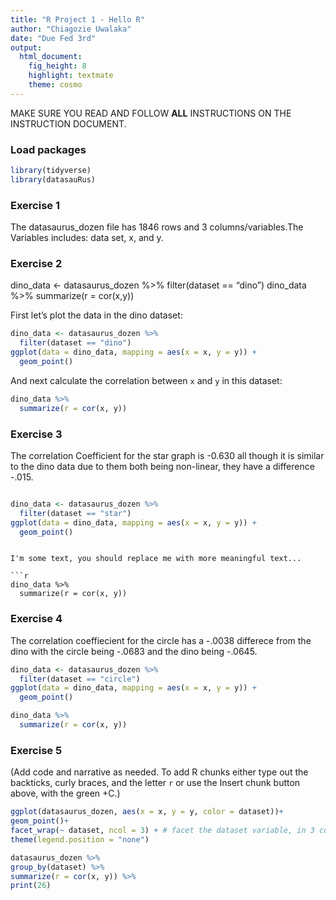 ```yaml
---
title: "R Project 1 - Hello R"
author: "Chiagozie Uwalaka"
date: "Due Fed 3rd"
output: 
  html_document: 
    fig_height: 8
    highlight: textmate
    theme: cosmo
---
```


MAKE SURE YOU READ AND FOLLOW **ALL** INSTRUCTIONS ON THE INSTRUCTION DOCUMENT. 

### Load packages

```r
library(tidyverse) 
library(datasauRus)
```


### Exercise 1
 The datasaurus_dozen file has 1846 rows and 3 columns/variables.The Variables includes: data set, x, and y.

### Exercise 2
dino_data <- datasaurus_dozen %>%
filter(dataset == "dino")
dino_data %>%
summarize(r = cor(x,y))

First let's plot the data in the dino dataset:

```r
dino_data <- datasaurus_dozen %>%
  filter(dataset == "dino")
ggplot(data = dino_data, mapping = aes(x = x, y = y)) +
  geom_point()
```


And next calculate the correlation between `x` and `y` in this dataset:

```r
dino_data %>%
  summarize(r = cor(x, y))
```

### Exercise 3
The correlation Coefficient for the star graph is -0.630 all though it is similar to the dino data due to them both being non-linear, they have a difference -.015.
```r

```

```r
dino_data <- datasaurus_dozen %>%
  filter(dataset == "star")
ggplot(data = dino_data, mapping = aes(x = x, y = y)) +
  geom_point()
```

```

I'm some text, you should replace me with more meaningful text...
 
```r
dino_data %>%
  summarize(r = cor(x, y))

```

### Exercise 4

The correlation coeffiecient for the circle has a -.0038 differece from the dino with the circle being -.0683 and the dino being -.0645. 

```r
dino_data <- datasaurus_dozen %>%
  filter(dataset == "circle")
ggplot(data = dino_data, mapping = aes(x = x, y = y)) +
  geom_point()


```

```r
dino_data %>%
  summarize(r = cor(x, y))

```

### Exercise 5

(Add code and narrative as needed. To add R chunks either type out the backticks, curly braces, and the letter `r` or use the Insert chunk button above, with the green +C.)

```r
ggplot(datasaurus_dozen, aes(x = x, y = y, color = dataset))+
geom_point()+
facet_wrap(~ dataset, ncol = 3) + # facet the dataset variable, in 3 cols
theme(legend.position = "none")
```

```r
datasaurus_dozen %>%
group_by(dataset) %>%
summarize(r = cor(x, y)) %>%
print(26)
```

